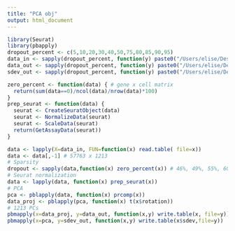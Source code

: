 ```yaml
---
title: "PCA obj"
output: html_document
---
```


```r
library(Seurat)
library(pbapply)
dropout_percent <- c(5,10,20,30,40,50,75,80,85,90,95)
data_in <- sapply(dropout_percent, function(y) paste0("/Users/elise/Desktop/GitHub/Hubness_sc/bulkRNAseq/simul",y,".csv"))
data_out <- sapply(dropout_percent, function(y) paste0("/Users/elise/Desktop/GitHub/Hubness_sc/bulkRNAseq/simul_pca_readyforhubness",y,".csv"))
sdev_out <- sapply(dropout_percent, function(y) paste0("/Users/elise/Desktop/GitHub/Hubness_sc/bulkRNAseq/simul_pca_sdev",y,".csv"))
```

```r
zero_percent <- function(data) { # gene x cell matrix
  return(sum(data==0)/ncol(data)/nrow(data)*100)
}
prep_seurat <- function(data) {
  seurat <- CreateSeuratObject(data)
  seurat <- NormalizeData(seurat)
  seurat <- ScaleData(seurat)
  return(GetAssayData(seurat))
}
```

```r
data <- lapply(X=data_in, FUN=function(x) read.table( file=x))
data <- data[,-1] # 57763 x 1213
# Sparsity
dropout <- sapply(data,function(x) zero_percent(x)) # 46%, 49%, 55%, 60%, 66%, 72%, 86%, 88%, 92%, 94%, 97%
# Seurat normalization
data <- lapply(data, function(x) prep_seurat(x))
# PCA
pca <- pblapply(data, function(x) prcomp(x))
data_proj <- pblapply(pca, function(x) t(x$rotation))
# 1213 PCs
pbmapply(x=data_proj, y=data_out, function(x,y) write.table(x, file=y))
pbmapply(x=pca, y=sdev_out, function(x,y) write.table(x$sdev,file=y))
```
